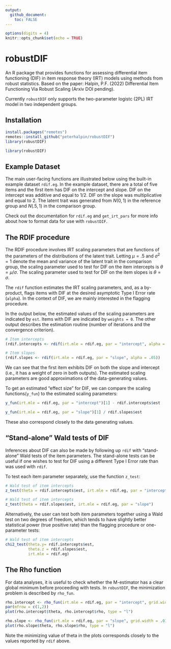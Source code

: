 ```yaml
---
output:
  github_document:
    toc: FALSE
---
```


```r
options(digits = 4)
knitr::opts_chunk$set(echo = TRUE)
```

# robustDIF
An R package that provides functions for assessing differential item functioning (DIF) in item response theory (IRT) models using methods from robust statistics. Based on the paper: Halpin, P.F. (2022) Differential Item Functioning Via Robust Scaling (Arxiv DOI pending). 

Currently `robustDIF` only supports the two-parameter logistc (2PL) IRT model in two independent groups. 

## Installation

```r
install.packages("remotes")
remotes::install_github("peterhalpin/robustDIF")
library(robustDIF)
```

```r
library(robustDIF)
```

## Example Dataset 

The main user-facing functions are illustrated below using the built-in example dataset `rdif.eg`. In the example dataset, there are a total of five items and the first item has DIF on the intercept and slope. DIF on the intercept was additive and equal to $1/2$. DIF on the slope was multiplicative and equal to $2$. The latent trait was generated from $N(0,1)$ in the reference group and $N(.5, 1)$ in the comparison group. 

Check out the documentation for `rdif.eg` and `get_irt_pars` for more info about how to format data for use with `robustDIF`.

## The RDIF procedure

The RDIF procedure involves IRT scaling parameters that are functions of the parameters of the distributions of the latent trait. Letting $\mu = .5$ and $\sigma^2 = 1$ denote the mean and variance of the latent trait in the comparison group, the scaling parameter used to test for DIF on the item intercepts is $\theta = \mu/\sigma$. The scaling parameter used to test for DIF on the item slopes is $\theta = \sigma$. 

The `rdif` function estimates the IRT scaling parameters, and, as a by-product, flags items with DIF at the desired asymptotic Type I Error rate (`alpha`). In the context of DIF, we are mainly interested in the flagging procedure. 

In the output below, the estimated values of the scaling parameters are indicated by `est`. Items with DIF are indicated by `weights = 0`. The other output describes the estimation routine (number of iterations and the convergence criterion).  

```r
# Item intercepts
(rdif.intercepts <- rdif(irt.mle = rdif.eg, par = "intercept", alpha = .05))

# Item slopes
(rdif.slopes <- rdif(irt.mle = rdif.eg, par = "slope", alpha = .05))
```

We can see that the first item exhibits DIF on both the slope and intercept (i.e., it has a weight of zero in both outputs). The estimated scaling parameters are good approximations of the data-generating values.  

To get an estimated "effect size" for DIF, we can compare the scaling functions(`y_fun`) to the estimated scaling parameters: 

```r
y_fun(irt.mle = rdif.eg, par = "intercept")[1] - rdif.intercepts$est

y_fun(irt.mle = rdif.eg, par = "slope")[1] / rdif.slopes$est
```

These also correspond closely to the data generating values. 

## "Stand-alone" Wald tests of DIF

Inferences about DIF can also be made by following up `rdif` with "stand-alone" Wald tests of the item parameters. The stand-alone tests can be useful if one wishes to test for DIF using a different Type I Error rate than was used with `rdif`. 

To test each item parameter separately, use the function `z_test`:

```r
# Wald test of item intercepts 
z_test(theta = rdif.intercepts$est, irt.mle = rdif.eg, par = "intercept")

# Wald test of item intercepts 
z_test(theta = rdif.slopes$est, irt.mle = rdif.eg, par = "slope")
```

Alternatively, the user can test both item parameters together using a Wald test on two degrees of freedom, which tends to have slightly better statistical power (true positive rate) than the flagging procedure or one-parameter tests:

```r
# Wald test of item intercepts 
chi2_test(theta.y= rdif.intercepts$est, 
          theta.z = rdif.slopes$est,
          irt.mle = rdif.eg)

```

## The Rho function

For data analyses, it is useful to check whether the M-estimator has a clear global minimum before proceeding with tests. In `robustDIF`, the minimization problem is described by `rho_fun`. 
```r
rho.intercept <- rho_fun(irt.mle = rdif.eg, par = "intercept", grid.width = .01)
par(mfrow = c(1,2))
plot(rho.intercept$theta, rho.intercept$rho, type = "l")

rho.slope <- rho_fun(irt.mle = rdif.eg, par = "slope", grid.width = .01)
plot(rho.slope$theta, rho.slope$rho, type = "l")
```

Note the minimizing value of theta in the plots corresponds closely to the values reported by `rdif` above. 

